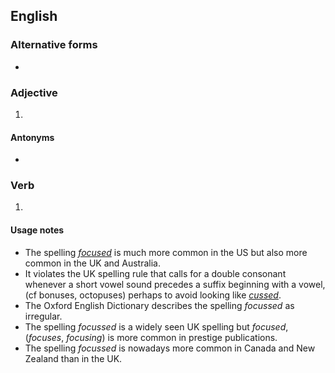 ==English==

===Alternative forms===
* {{l|en|focused}}

===Adjective===
{{en-adj}}

# {{lb|en|British}} {{alternative spelling of|en|focused}}

====Antonyms====
* {{l|en|unfocussed}}

===Verb===
{{head|en|verb form}}

# {{lb|en|British}} {{en-past of|focus}}

====Usage notes====
* The spelling ''[[focused]]'' is much more common in the US but also more common in the UK and Australia.
* It violates the UK spelling rule that calls for a double consonant whenever a short vowel sound precedes a suffix beginning with a vowel, (cf bonuses, octopuses) perhaps to avoid looking like ''[[cussed]]''.
* The Oxford English Dictionary describes the spelling ''focussed'' as irregular.
* The spelling ''focussed'' is a widely seen UK spelling but ''focused'', (''focuses'', ''focusing'') is more common in prestige publications.
* The spelling ''focussed'' is nowadays more common in Canada and New Zealand than in the UK.